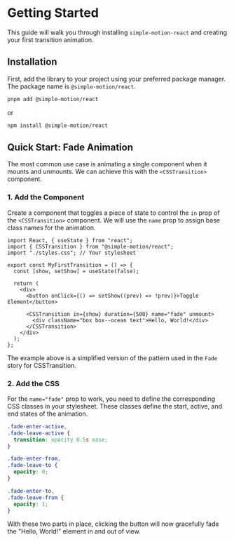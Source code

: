 
<Meta title="Getting Started" />

# Getting Started

This guide will walk you through installing `simple-motion-react` and creating your first transition animation.

## Installation

First, add the library to your project using your preferred package manager. The package name is `@simple-motion/react`.

```bash
pnpm add @simple-motion/react
```

or

```bash
npm install @simple-motion/react
```

## Quick Start: Fade Animation

The most common use case is animating a single component when it mounts and unmounts. We can achieve this with the `<CSSTransition>` component.

### 1. Add the Component

Create a component that toggles a piece of state to control the `in` prop of the `<CSSTransition>` component. We will use the `name` prop to assign base class names for the animation.

```tsx
import React, { useState } from "react";
import { CSSTransition } from "@simple-motion/react";
import "./styles.css"; // Your stylesheet

export const MyFirstTransition = () => {
  const [show, setShow] = useState(false);

  return (
    <div>
      <button onClick={() => setShow((prev) => !prev)}>Toggle Element</button>

      <CSSTransition in={show} duration={500} name="fade" unmount>
        <div className="box box--ocean text">Hello, World!</div>
      </CSSTransition>
    </div>
  );
};
```

The example above is a simplified version of the pattern used in the `Fade` story for CSSTransition.

### 2. Add the CSS

For the `name="fade"` prop to work, you need to define the corresponding CSS classes in your stylesheet. These classes define the start, active, and end states of the animation.

```css
.fade-enter-active,
.fade-leave-active {
  transition: opacity 0.5s ease;
}

.fade-enter-from,
.fade-leave-to {
  opacity: 0;
}

.fade-enter-to,
.fade-leave-from {
  opacity: 1;
}
```

With these two parts in place, clicking the button will now gracefully fade the "Hello, World!" element in and out of view.
